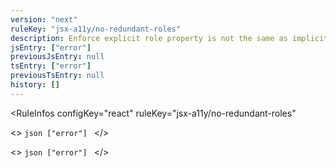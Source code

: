```yaml
---
version: "next"
ruleKey: "jsx-a11y/no-redundant-roles"
description: Enforce explicit role property is not the same as implicit/default role property on element
jsEntry: ["error"]
previousJsEntry: null
tsEntry: ["error"]
previousTsEntry: null
history: []
---
```


<RuleInfos 
  configKey="react" 
  ruleKey="jsx-a11y/no-redundant-roles" 
>
  <>
    ```json
    ["error"]
    ```
  </>

  <>
    ```json
    ["error"]
    ```
  </>
</RuleInfos>

